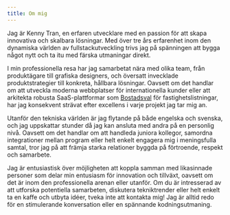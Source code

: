 ```yaml
---
title: Om mig
---
```


Jag är Kenny Tran, en erfaren utvecklare med en passion för att skapa innovativa och skalbara lösningar. Med över tre års erfarenhet inom den dynamiska världen av fullstackutveckling trivs jag på spänningen att bygga något nytt och ta itu med färska utmaningar direkt.

I min professionella resa har jag samarbetat nära med olika team, från produktägare till grafiska designers, och översatt invecklade produktstrategier till konkreta, hållbara lösningar. Oavsett om det handlar om att utveckla moderna webbplatser för internationella kunder eller att arkitekta robusta SaaS-plattformar som [Bostadsval](https://bostadsval.se/) för fastighetslistningar, har jag konsekvent strävat efter excellens i varje projekt jag tar mig an.

Utanför den tekniska världen är jag flytande på både engelska och svenska, och jag uppskattar stunder då jag kan ansluta med andra på en personlig nivå. Oavsett om det handlar om att handleda juniora kollegor, samordna integrationer mellan program eller helt enkelt engagera mig i meningsfulla samtal, tror jag på att främja starka relationer byggda på förtroende, respekt och samarbete.

Jag är entusiastisk över möjligheten att koppla samman med likasinnade personer som delar min entusiasm för innovation och tillväxt, oavsett om det är inom den professionella arenan eller utanför. Om du är intresserad av att utforska potentiella samarbeten, diskutera tekniktrender eller helt enkelt ta en kaffe och utbyta idéer, tveka inte att kontakta mig! Jag är alltid redo för en stimulerande konversation eller en spännande kodningsutmaning.
